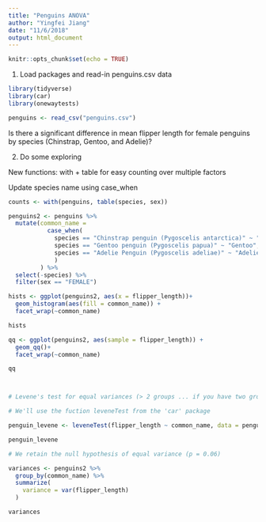 ```yaml
---
title: "Penguins ANOVA"
author: "Yingfei Jiang"
date: "11/6/2018"
output: html_document
---
```


```r
knitr::opts_chunk$set(echo = TRUE)
```

1. Load packages and read-in penguins.csv data

```r

library(tidyverse)
library(car)
library(onewaytests)

penguins <- read_csv("penguins.csv")

```

Is there a significant difference in mean flipper length for female penguins by species (Chinstrap, Gentoo, and Adelie)?

2. Do some exploring

New functions: with + table for easy counting over multiple factors

Update species name using case_when

```r

counts <- with(penguins, table(species, sex))

penguins2 <- penguins %>%
  mutate(common_name =
           case_when(
             species == "Chinstrap penguin (Pygoscelis antarctica)" ~ "Chinstrap",
             species == "Gentoo penguin (Pygoscelis papua)" ~ "Gentoo",
             species == "Adelie Penguin (Pygoscelis adeliae)" ~ "Adelie"
             )
         ) %>% 
  select(-species) %>% 
  filter(sex == "FEMALE")

```

```r

hists <- ggplot(penguins2, aes(x = flipper_length))+
  geom_histogram(aes(fill = common_name)) +
  facet_wrap(~common_name)

hists

qq <- ggplot(penguins2, aes(sample = flipper_length)) +
  geom_qq()+
  facet_wrap(~common_name)

qq



# Levene's test for equal variances (> 2 groups ... if you have two groups, use the F-test for equal variance)

# We'll use the fuction leveneTest from the 'car' package

penguin_levene <- leveneTest(flipper_length ~ common_name, data = penguins2)

penguin_levene

# We retain the null hypothesis of equal variance (p = 0.06)

variances <- penguins2 %>% 
  group_by(common_name) %>% 
  summarize(
    variance = var(flipper_length)
  )

variances



```

